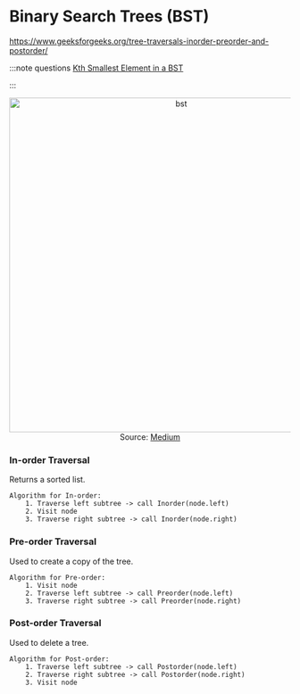 # Binary Search Trees (BST)

https://www.geeksforgeeks.org/tree-traversals-inorder-preorder-and-postorder/

:::note questions
[Kth Smallest Element in a BST](https://leetcode.com/problems/kth-smallest-element-in-a-bst/submissions/)

:::

<div align="center">
  <img src="/shaokiat-blog/img/algo/bst.png" alt="bst" width="600" />
</div>

<div align="center" width="700" textAlign="left" style={{}}>
  Source:
  <a href="https://medium.com/@konduruharish/binary-search-tree-in-typescript-and-c-25fa5107cc5d">
    Medium
  </a>
</div>

### In-order Traversal

Returns a sorted list.

```
Algorithm for In-order:
    1. Traverse left subtree -> call Inorder(node.left)
    2. Visit node
    3. Traverse right subtree -> call Inorder(node.right)
```

### Pre-order Traversal

Used to create a copy of the tree.

```
Algorithm for Pre-order:
    1. Visit node
    2. Traverse left subtree -> call Preorder(node.left)
    3. Traverse right subtree -> call Preorder(node.right)
```

### Post-order Traversal

Used to delete a tree.

```
Algorithm for Post-order:
    1. Traverse left subtree -> call Postorder(node.left)
    2. Traverse right subtree -> call Postorder(node.right)
    3. Visit node
```
